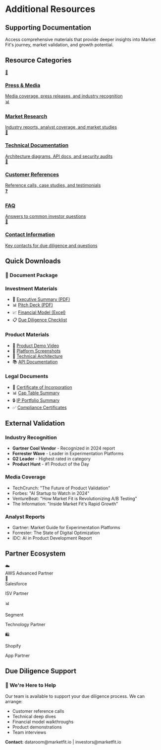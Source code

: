 # Additional Resources

## Supporting Documentation

Access comprehensive materials that provide deeper insights into Market Fit's journey, market validation, and growth potential.

## Resource Categories

<div className="nx-mt-8 nx-grid nx-grid-cols-1 nx-gap-4 md:nx-grid-cols-3">
  <a href="/appendix/press" className="nx-block nx-rounded-lg nx-border nx-border-gray-200 nx-p-6 nx-no-underline hover:nx-shadow-md nx-transition-shadow dark:nx-border-gray-800">
    <div className="nx-text-3xl nx-mb-3">📰</div>
    <h3 className="nx-font-semibold nx-text-lg">Press & Media</h3>
    <span className="nx-mt-1 nx-text-sm nx-text-gray-600 dark:nx-text-gray-400">
      Media coverage, press releases, and industry recognition
    </span>
  </a>
  
  <a href="/appendix/research" className="nx-block nx-rounded-lg nx-border nx-border-gray-200 nx-p-6 nx-no-underline hover:nx-shadow-md nx-transition-shadow dark:nx-border-gray-800">
    <div className="nx-text-3xl nx-mb-3">📊</div>
    <h3 className="nx-font-semibold nx-text-lg">Market Research</h3>
    <span className="nx-mt-1 nx-text-sm nx-text-gray-600 dark:nx-text-gray-400">
      Industry reports, analyst coverage, and market studies
    </span>
  </a>
  
  <a href="/appendix/technical-docs" className="nx-block nx-rounded-lg nx-border nx-border-gray-200 nx-p-6 nx-no-underline hover:nx-shadow-md nx-transition-shadow dark:nx-border-gray-800">
    <div className="nx-text-3xl nx-mb-3">🔧</div>
    <h3 className="nx-font-semibold nx-text-lg">Technical Documentation</h3>
    <span className="nx-mt-1 nx-text-sm nx-text-gray-600 dark:nx-text-gray-400">
      Architecture diagrams, API docs, and security audits
    </span>
  </a>
  
  <a href="/appendix/customer-references" className="nx-block nx-rounded-lg nx-border nx-border-gray-200 nx-p-6 nx-no-underline hover:nx-shadow-md nx-transition-shadow dark:nx-border-gray-800">
    <div className="nx-text-3xl nx-mb-3">💬</div>
    <h3 className="nx-font-semibold nx-text-lg">Customer References</h3>
    <span className="nx-mt-1 nx-text-sm nx-text-gray-600 dark:nx-text-gray-400">
      Reference calls, case studies, and testimonials
    </span>
  </a>
  
  <a href="/appendix/faq" className="nx-block nx-rounded-lg nx-border nx-border-gray-200 nx-p-6 nx-no-underline hover:nx-shadow-md nx-transition-shadow dark:nx-border-gray-800">
    <div className="nx-text-3xl nx-mb-3">❓</div>
    <h3 className="nx-font-semibold nx-text-lg">FAQ</h3>
    <span className="nx-mt-1 nx-text-sm nx-text-gray-600 dark:nx-text-gray-400">
      Answers to common investor questions
    </span>
  </a>
  
  <a href="/appendix/contact" className="nx-block nx-rounded-lg nx-border nx-border-gray-200 nx-p-6 nx-no-underline hover:nx-shadow-md nx-transition-shadow dark:nx-border-gray-800">
    <div className="nx-text-3xl nx-mb-3">📧</div>
    <h3 className="nx-font-semibold nx-text-lg">Contact Information</h3>
    <span className="nx-mt-1 nx-text-sm nx-text-gray-600 dark:nx-text-gray-400">
      Key contacts for due diligence and questions
    </span>
  </a>
</div>

## Quick Downloads

<div className="nx-mt-8 nx-rounded-lg nx-bg-gray-50 nx-border nx-border-gray-200 nx-p-6 dark:nx-bg-gray-800 dark:nx-border-gray-700">
  <h3 className="nx-text-lg nx-font-semibold nx-mb-4">📁 Document Package</h3>
  
  ### Investment Materials
  - 📄 [Executive Summary (PDF)](#)
  - 📊 [Pitch Deck (PDF)](#)
  - 📈 [Financial Model (Excel)](#)
  - 📋 [Due Diligence Checklist](#)
  
  ### Product Materials
  - 🎥 [Product Demo Video](#)
  - 📱 [Platform Screenshots](#)
  - 🔧 [Technical Architecture](#)
  - 📚 [API Documentation](#)
  
  ### Legal Documents
  - 📜 [Certificate of Incorporation](#)
  - 📊 [Cap Table Summary](#)
  - 🔒 [IP Portfolio Summary](#)
  - ✅ [Compliance Certificates](#)
</div>

## External Validation

### Industry Recognition
- **Gartner Cool Vendor** - Recognized in 2024 report
- **Forrester Wave** - Leader in Experimentation Platforms
- **G2 Leader** - Highest rated in category
- **Product Hunt** - #1 Product of the Day

### Media Coverage
- TechCrunch: "The Future of Product Validation"
- Forbes: "AI Startup to Watch in 2024"
- VentureBeat: "How Market Fit is Revolutionizing A/B Testing"
- The Information: "Inside Market Fit's Rapid Growth"

### Analyst Reports
- Gartner: Market Guide for Experimentation Platforms
- Forrester: The State of Digital Optimization
- IDC: AI in Product Development Report

## Partner Ecosystem

<div className="nx-mt-8 nx-grid nx-grid-cols-2 nx-gap-4 md:nx-grid-cols-4">
  <div className="nx-text-center">
    <div className="nx-text-4xl nx-mb-2">☁️</div>
    <span className="nx-font-medium">AWS</span>
    <span className="nx-text-xs nx-text-gray-600 dark:nx-text-gray-400">Advanced Partner</span>
  </div>
  <div className="nx-text-center">
    <div className="nx-text-4xl nx-mb-2">🔗</div>
    <span className="nx-font-medium">Salesforce</span>
    <p className="nx-text-xs nx-text-gray-600 dark:nx-text-gray-400">ISV Partner</p>
  </div>
  <div className="nx-text-center">
    <div className="nx-text-4xl nx-mb-2">📊</div>
    <p className="nx-font-medium">Segment</p>
    <p className="nx-text-xs nx-text-gray-600 dark:nx-text-gray-400">Technology Partner</p>
  </div>
  <div className="nx-text-center">
    <div className="nx-text-4xl nx-mb-2">🛍️</div>
    <p className="nx-font-medium">Shopify</p>
    <p className="nx-text-xs nx-text-gray-600 dark:nx-text-gray-400">App Partner</p>
  </div>
</div>

## Due Diligence Support

<div className="nx-mt-8 nx-rounded-lg nx-bg-blue-50 nx-border nx-border-blue-200 nx-p-6 dark:nx-bg-blue-900/20 dark:nx-border-blue-800">
  <h3 className="nx-text-lg nx-font-semibold nx-mb-2">🤝 We're Here to Help</h3>
  <p className="nx-text-sm nx-mb-4">
    Our team is available to support your due diligence process. We can arrange:
  </p>
  <ul className="nx-text-sm nx-space-y-1 nx-list-disc nx-list-inside">
    <li>Customer reference calls</li>
    <li>Technical deep dives</li>
    <li>Financial model walkthroughs</li>
    <li>Product demonstrations</li>
    <li>Team interviews</li>
  </ul>
  <p className="nx-text-sm nx-mt-4">
    <strong>Contact:</strong> <span>dataroom@marketfit.io</span> | <span>investors@marketfit.io</span>
  </p>
</div> 